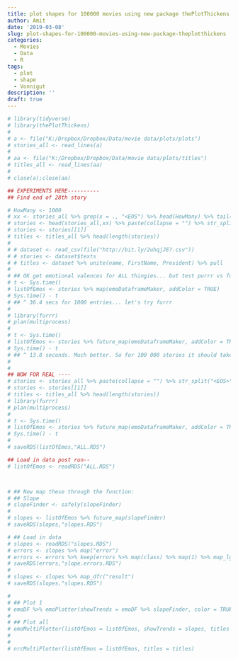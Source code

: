 ```yaml
---
title: plot shapes for 100000 movies using new package thePlotThickens
author: Amit
date: '2019-03-08'
slug: plot-shapes-for-100000-movies-using-new-package-theplotthickens
categories:
  - Movies
  - Data
  - R
tags:
  - plot
  - shape
  - Vonnigut
description: ''
draft: true
---
```


```r

# library(tidyverse)
# library(thePlotThickens)
# 
# a <- file("K:/Dropbox/Dropbox/Data/movie data/plots/plots")
# stories_all <- read_lines(a)
# 
# aa <- file("K:/Dropbox/Dropbox/Data/movie data/plots/titles")
# titles_all <- read_lines(aa)
# 
# close(a);close(aa)
```


```r

## EXPERIMENTS HERE----------
## Find end of 28th story

# HowMany <- 1000
# xx <- stories_all %>% grep(x = ., "<EOS") %>% head(HowMany) %>% tail(1)
# stories <- head(stories_all,xx) %>% paste(collapse = "") %>% str_split("<EOS>")
# stories <- stories[[1]]
# titles <- titles_all %>% head(length(stories))
#
# # dataset <- read_csv(file("http://bit.ly/2uhqjJE?.csv"))
# # stories <- dataset$texts
# # titles <- dataset %>% unite(name, FirstName, President) %>% pull
#
# ## OK get emotional valences for ALL thingies... but test purrr vs furrr
# t <- Sys.time()
# listOfEmos <- stories %>% map(emoDataframeMaker, addColor = TRUE)
# Sys.time() - t
# ## ^ 36.4 secs for 1000 entries... let's try furrr
#
# library(furrr)
# plan(multiprocess)
#
# t <- Sys.time()
# listOfEmos <- stories %>% future_map(emoDataframeMaker, addColor = TRUE)
# Sys.time() - t
# ## ^ 13.8 seconds. Much better. So for 100 000 stories it should take 1380 seconds or 23 minutes
#
#
## NOW FOR REAL ----
# stories <- stories_all %>% paste(collapse = "") %>% str_split("<EOS>")
# stories <- stories[[1]]
# titles <- titles_all %>% head(length(stories))
# library(furrr)
# plan(multiprocess)
#
# t <- Sys.time()
# listOfEmos <- stories %>% future_map(emoDataframeMaker, addColor = TRUE, .progress = TRUE)
# Sys.time() - t
#
# saveRDS(listOfEmos,"ALL.RDS")

## Load in data post run--
# listOfEmos <- readRDS("ALL.RDS")



# ## Now map these through the function:
# ## Slope
# slopeFinder <- safely(slopeFinder)
#
# slopes <- listOfEmos %>% future_map(slopeFinder)
# saveRDS(slopes,"slopes.RDS")

# ## Load in data
# slopes <- readRDS("slopes.RDS")
# errors <- slopes %>% map("error")
# errors <- errors %>% keep(errors %>% map(class) %>% map(1) %>% map_lgl(~.!='NULL'))
# saveRDS(errors,"slope.errors.RDS")
# 
# slopes <- slopes %>% map_dfr("result")
# saveRDS(slopes,"slopes.RDS")

#
# ## Plot 1
# emoDF %>% emoPlotter(showTrends = emoDF %>% slopeFinder, color = TRUE, title = "Test")
#
# ## Plot all
# emoMultiPlotter(listOfEmos = listOfEmos, showTrends = slopes, titles = titles,  color = F)
#
#
# nrcMultiPlotter(listOfEmos = listOfEmos, titles = titles)

```

